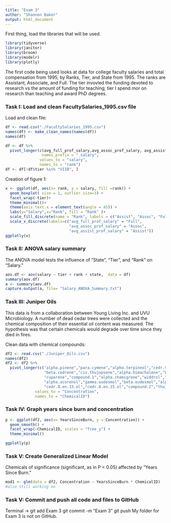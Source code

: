 ```yaml
---
title: "Exam 3"
author: "Shannon Baker"
output: html_document
---
```



First thing, load the libraries that will be used. 
```r
library(tidyverse)
library(janitor)
library(broom)
library(modelr)
library(plotly)

```


The first code being used looks at data for college faculty salaries and total compensation from 1995, by Ranks, Tier, and State from 1995. The ranks are Assistant, Associate, and Full. The tier invovled the funding devoted to research vs the amount of funding for teaching; tier I spend mor on research than teaching and award PhD degrees. 

### Task I: Load and clean FacultySalaries_1995.csv file

Load and clean file:
```r
df <- read.csv("./FacultySalaries_1995.csv")
names(df) <- make_clean_names(names(df))
names(df)

df <- df %>%
  pivot_longer(c(avg_full_prof_salary,avg_assoc_prof_salary, avg_assist_prof_salary),
                names_prefix = "_salary", 
               values_to = "salary",
               names_to = "rank")
df <- df[!df$tier %in% "VIIB", ]
```


Creation of figure 1:
```r
x <- ggplot(df, aes(x= rank, y = salary, fill =rank)) +
  geom_boxplot( size = 1, outlier.size=3) +
  facet_wrap(~tier)+
  theme_minimal()+
  theme(axis.text.x = element_text(angle = 45)) +
  labs(y="Salary",x="Rank", fill = "Rank" )+
  scale_fill_discrete(name = "Rank", labels = c("Assist", "Assoc", "Full"))+
  scale_x_discrete(labels=c("avg_full_prof_salary" = "Full", 
                            "avg_assoc_prof_salary" = "Assoc",
                            "avg_assist_prof_salary" = "Assist"))
ggplotly(x)
```


### Task II: ANOVA salary summary

The ANOVA model tests the influence of "State", "Tier", and "Rank" on "Salary."
```r
aov.df <- aov(salary ~ tier + rank + state,  data = df)
summary(aov.df)
a <- summary(aov.df)
capture.output(a, file= "Salary_ANOVA_Summary.txt") 
```


### Task III: Juniper Oils

This data is from a collaboration between Young Living Inc. and UVU Microbiology. A number of dead cedar trees were collected and the chemical composition of their essential oil content was measured. The hypothesis was that certain chemicals would degrade over time since they died in fires.

Clean data with chemical compounds:
```r
df2 <- read.csv("./Juniper_Oils.csv")
names(df2)
df2 <- df2 %>%
  pivot_longer(c("alpha.pinene","para.cymene","alpha.terpineol","cedr.9.ene","alpha.cedrene",
                 "beta.cedrene","cis.thujopsene","alpha.himachalene","beta.chamigrene",
                 "cuparene","compound.1","alpha.chamigrene","widdrol","cedrol","beta.acorenol",
                 "alpha.acorenol","gamma.eudesmol","beta.eudesmol","alpha.eudesmol",
                 "cedr.8.en.13.ol","cedr.8.en.15.ol","compound.2","thujopsenal"),
             values_to = "Concentration",
             names_to = "ChemicalID")
```


### Task IV: Graph years since burn and concentration

```r
p <- ggplot(df2, aes(x= YearsSinceBurn, y = Concentration)) +
  geom_smooth() +
  facet_wrap(~ChemicalID, scales = "free_y") +
  theme_minimal()

ggplotly(p)
```

### Task V: Create Generalized Linear Model

Chemicals of significance (significant, as in P < 0.05) affected by "Years Since Burn."

```r
mod1 <- glm(data = df2, Concentration ~ YearsSinceBurn * ChemicalID)
#also still working on
```

### Task V: Commit and push all code and files to GitHub

Terminal -> git add Exam 3
            git commit -m "Exam 3"
            git push
My folder for Exam 3 is not on GitHub.
